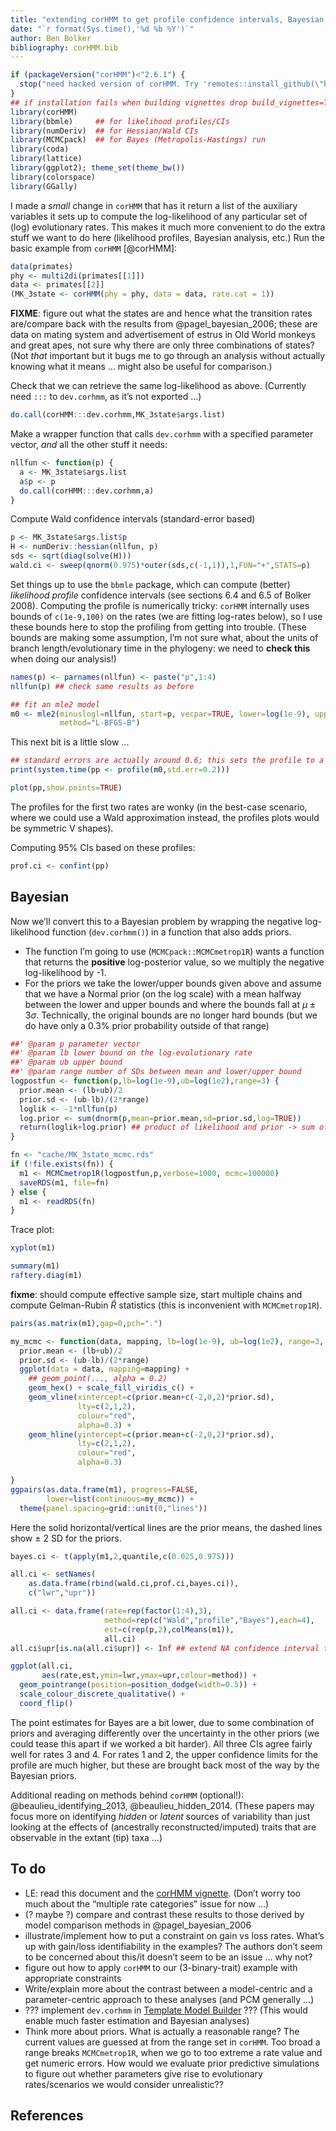 ```yaml
---
title: "extending corHMM to get profile confidence intervals, Bayesian credible intervals, etc."
date: "`r format(Sys.time(),'%d %b %Y')`"
author: Ben Bolker
bibliography: corHMM.bib
---
```


```r
if (packageVersion("corHMM")<"2.6.1") {
  stop("need hacked version of corHMM. Try 'remotes::install_github(\"bbolker/corHMM\", build_vignettes=TRUE)'")
}
## if installation fails when building vignettes drop build_vignettes=TRUE (default is FALSE)
library(corHMM)
library(bbmle)     ## for likelihood profiles/CIs
library(numDeriv)  ## for Hessian/Wald CIs
library(MCMCpack)  ## for Bayes (Metropolis-Hastings) run
library(coda)
library(lattice)
library(ggplot2); theme_set(theme_bw())
library(colorspace)
library(GGally)
```

I made a *small* change in `corHMM` that has it return a list of the auxiliary variables it sets up
to compute the log-likelihood of any particular set of (log) evolutionary rates. This makes it much
more convenient to do the extra stuff we want to do here (likelihood profiles, Bayesian analysis, etc.)
Run the basic example from `corHMM` [@corHMM]:

```r
data(primates)
phy <- multi2di(primates[[1]])
data <- primates[[2]]
(MK_3state <- corHMM(phy = phy, data = data, rate.cat = 1))
```

**FIXME**: figure out what the states are and hence what the transition rates are/compare back
with the results from @pagel_bayesian_2006; these are data on mating system and
advertisement of estrus in Old World monkeys and great apes, not sure why there are only three combinations
of states? (Not *that* important but it bugs me to go through an analysis without actually knowing what it means ... might also be useful for comparison.)

Check that we can retrieve the same log-likelihood as above.
(Currently need `:::` to `dev.corhmm`, as it's not exported ...)

```r
do.call(corHMM:::dev.corhmm,MK_3state$args.list)
```

Make a wrapper function that calls `dev.corhmm` with a specified parameter vector,
*and* all the other stuff it needs:

```r
nllfun <- function(p) {
  a <- MK_3state$args.list
  a$p <- p
  do.call(corHMM:::dev.corhmm,a)
}
```

Compute Wald confidence intervals (standard-error based)

```r
p <- MK_3state$args.list$p
H <- numDeriv::hessian(nllfun, p)
sds <- sqrt(diag(solve(H)))
wald.ci <- sweep(qnorm(0.975)*outer(sds,c(-1,1)),1,FUN="+",STATS=p)
```

Set things up to use the `bbmle` package, which can compute (better) *likelihood profile* confidence intervals (see sections 6.4 and 6.5 of Bolker 2008). Computing the profile is numerically tricky: `corHMM` internally uses bounds of `c(1e-9,100)` on the rates (we are fitting log-rates below), so I use these bounds here to stop the profiling from getting into trouble. (These bounds are making some assumption, I'm not sure what, about the units of branch length/evolutionary time in the phylogeny: we need to **check this** when doing our analysis!)

```r
names(p) <- parnames(nllfun) <- paste("p",1:4)
nllfun(p) ## check same results as before

## fit an mle2 model
m0 <- mle2(minuslogl=nllfun, start=p, vecpar=TRUE, lower=log(1e-9), upper=log(100),
           method="L-BFGS-B")
```

This next bit is a little slow ...
```r
## standard errors are actually around 0.6; this sets the profile to a finer resolution
print(system.time(pp <- profile(m0,std.err=0.2)))
```

```r
plot(pp,show.points=TRUE)
```

The profiles for the first two rates are wonky (in the best-case scenario, where we could use a Wald approximation instead, the profiles plots would be symmetric V shapes).

Computing 95% CIs based on these profiles:

```r
prof.ci <- confint(pp)
```

## Bayesian

Now we'll convert this to a Bayesian problem by wrapping the negative log-likelihood function
(`dev.corhmm()`) in a function that also adds priors.

- The function I'm going to use (`MCMCpack::MCMCmetrop1R`) wants a function that returns
the **positive** log-posterior value, so we multiply the negative log-likelihood by -1.
- For the priors we take the lower/upper bounds given above and assume that we have a Normal prior (on the log scale) with a mean halfway between the lower and upper bounds and where the bounds fall at $\mu \pm 3\sigma$. Technically, the original bounds are no longer hard bounds (but we do have only a 0.3% prior probability outside of that range)

```r
##' @param p parameter vector
##' @param lb lower bound on the log-evolutionary rate
##' @param ub upper bound
##' @param range number of SDs between mean and lower/upper bound
logpostfun <- function(p,lb=log(1e-9),ub=log(1e2),range=3) {
  prior.mean <- (lb+ub)/2
  prior.sd <- (ub-lb)/(2*range)
  loglik <- -1*nllfun(p)
  log.prior <- sum(dnorm(p,mean=prior.mean,sd=prior.sd,log=TRUE))
  return(loglik+log.prior) ## product of likelihood and prior -> sum of LL and log-prior
}
```

```r
fn <- "cache/MK_3state_mcmc.rds"
if (!file.exists(fn)) {
  m1 <- MCMCmetrop1R(logpostfun,p,verbose=1000, mcmc=100000)
  saveRDS(m1, file=fn)
} else {
  m1 <- readRDS(fn)
}
```

Trace plot:

```r
xyplot(m1)
```

```r
summary(m1)
raftery.diag(m1)
```

**fixme**: should compute effective sample size, start multiple chains and compute Gelman-Rubin $\hat R$ statistics (this is inconvenient with `MCMCmetrop1R`).

```r
pairs(as.matrix(m1),gap=0,pch=".")
```

```r

my_mcmc <- function(data, mapping, lb=log(1e-9), ub=log(1e2), range=3, ...) {
  prior.mean <- (lb+ub)/2
  prior.sd <- (ub-lb)/(2*range)
  ggplot(data = data, mapping=mapping) +
    ## geom_point(..., alpha = 0.2)
    geom_hex() + scale_fill_viridis_c() +
    geom_vline(xintercept=c(prior.mean+c(-2,0,2)*prior.sd),
               lty=c(2,1,2),
               colour="red",
               alpha=0.3) +
    geom_hline(yintercept=c(prior.mean+c(-2,0,2)*prior.sd),
               lty=c(2,1,2),
               colour="red",
               alpha=0.3)

}
ggpairs(as.data.frame(m1), progress=FALSE,
        lower=list(continuous=my_mcmc)) +
  theme(panel.spacing=grid::unit(0,"lines"))
```

Here the solid horizontal/vertical lines are the prior means, the dashed lines show ± 2 SD for the priors.

```r
bayes.ci <- t(apply(m1,2,quantile,c(0.025,0.975)))
```
```r
all.ci <- setNames(
    as.data.frame(rbind(wald.ci,prof.ci,bayes.ci)),
    c("lwr","upr"))

all.ci <- data.frame(rate=rep(factor(1:4),3),
                     method=rep(c("Wald","profile","Bayes"),each=4),
                     est=c(rep(p,2),colMeans(m1)),
                     all.ci)
all.ci$upr[is.na(all.ci$upr)] <- Inf ## extend NA confidence interval to limit of graph

ggplot(all.ci,
       aes(rate,est,ymin=lwr,ymax=upr,colour=method)) +
  geom_pointrange(position=position_dodge(width=0.5)) +
  scale_colour_discrete_qualitative() +
  coord_flip()
```                     

The point estimates for Bayes are a bit lower, due to some combination of priors
and averaging differently over the uncertainty in the other priors (we could tease
this apart if we worked a bit harder). All three CIs agree fairly well for rates 3 and 4.
For rates 1 and 2, the upper confidence limits for the profile are much higher, but these
are brought back most of the way by the Bayesian priors.

Additional reading on methods behind `corHMM` (optional!): @beaulieu_identifying_2013, @beaulieu_hidden_2014. (These
papers may focus more on identifying *hidden* or *latent* sources of variability than just looking at the effects
of (ancestrally reconstructed/imputed) traits that are observable in the extant (tip) taxa ...)

## To do

- LE: read this document and the [corHMM vignette](https://cran.r-project.org/web/packages/corHMM/vignettes/corHMMv2.1-vignette.pdf). (Don't worry too much about the "multiple rate categories" issue for now ...)
- (? maybe ?) compare and contrast these results to those derived by model comparison methods in @pagel_bayesian_2006 
- illustrate/implement how to put a constraint on gain vs loss rates. What's up with gain/loss identifiability in the examples? The authors don't seem to be concerned about this/it doesn't seem to be an issue ... why not?
- figure out how to apply `corHMM` to our (3-binary-trait) example with appropriate constraints
- Write/explain more about the contrast between a model-centric and a parameter-centric approach to these analyses (and PCM generally ...)
- ??? implement `dev.corhmm` in [Template Model Builder](https://kaskr.github.io/adcomp/Introduction.html) ??? (This would enable much faster estimation and Bayesian analyses)
- Think more about priors. What is actually a reasonable range? The current values are guessed at from the range set in `corHMM`. Too broad a range breaks `MCMCmetrop1R`, when we go to too extreme a rate value and get numeric errors.  How would we evaluate prior predictive simulations to figure out whether parameters give rise to evolutionary rates/scenarios we would consider unrealistic??


## References
